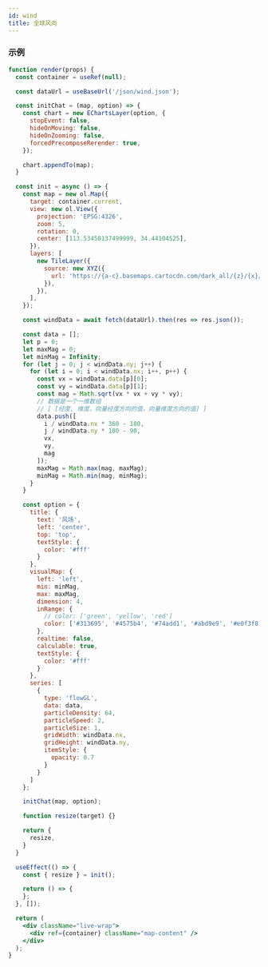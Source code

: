 ```yaml
---
id: wind
title: 全球风向
---
```


### 示例

```jsx live
function render(props) {
  const container = useRef(null);

  const dataUrl = useBaseUrl('/json/wind.json');

  const initChat = (map, option) => {
    const chart = new EChartsLayer(option, {
      stopEvent: false,
      hideOnMoving: false,
      hideOnZooming: false,
      forcedPrecomposeRerender: true,
    });

    chart.appendTo(map);
  }

  const init = async () => {
    const map = new ol.Map({
      target: container.current,
      view: new ol.View({
        projection: 'EPSG:4326',
        zoom: 5,
        rotation: 0,
        center: [113.53450137499999, 34.44104525],
      }),
      layers: [
        new TileLayer({
          source: new XYZ({
            url: 'https://{a-c}.basemaps.cartocdn.com/dark_all/{z}/{x}/{y}.png',
          }),
        }),
      ],
    });

    const windData = await fetch(dataUrl).then(res => res.json());

    const data = [];
    let p = 0;
    let maxMag = 0;
    let minMag = Infinity;
    for (let j = 0; j < windData.ny; j++) {
      for (let i = 0; i < windData.nx; i++, p++) {
        const vx = windData.data[p][0];
        const vy = windData.data[p][1];
        const mag = Math.sqrt(vx * vx + vy * vy);
        // 数据是一个一维数组
        // [ [经度, 维度，向量经度方向的值，向量维度方向的值] ]
        data.push([
          i / windData.nx * 360 - 180,
          j / windData.ny * 180 - 90,
          vx,
          vy,
          mag
        ]);
        maxMag = Math.max(mag, maxMag);
        minMag = Math.min(mag, minMag);
      }
    }

    const option = {
      title: {
        text: '风场',
        left: 'center',
        top: 'top',
        textStyle: {
          color: '#fff'
        }
      },
      visualMap: {
        left: 'left',
        min: minMag,
        max: maxMag,
        dimension: 4,
        inRange: {
          // color: ['green', 'yellow', 'red']
          color: ['#313695', '#4575b4', '#74add1', '#abd9e9', '#e0f3f8', '#ffffbf', '#fee090', '#fdae61', '#f46d43', '#d73027', '#a50026']
        },
        realtime: false,
        calculable: true,
        textStyle: {
          color: '#fff'
        }
      },
      series: [
        {
          type: 'flowGL',
          data: data,
          particleDensity: 64,
          particleSpeed: 2,
          particleSize: 1,
          gridWidth: windData.nx,
          gridHeight: windData.ny,
          itemStyle: {
            opacity: 0.7
          }
        }
      ]
    };

    initChat(map, option);

    function resize(target) {}

    return {
      resize,
    }
  }

  useEffect(() => {
    const { resize } = init();

    return () => {
    };
  }, []);

  return (
    <div className="live-wrap">
      <div ref={container} className="map-content" />
    </div>
  );
}
```

